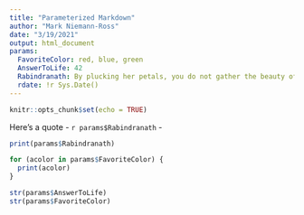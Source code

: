 ```yaml
---
title: "Parameterized Markdown"
author: "Mark Niemann-Ross"
date: "3/19/2021"
output: html_document
params:
  FavoriteColor: red, blue, green
  AnswerToLife: 42
  Rabindranath: By plucking her petals, you do not gather the beauty of the flower.
  rdate: !r Sys.Date()
---
```


```r
knitr::opts_chunk$set(echo = TRUE)

```



Here's a quote - ``r params$Rabindranath`` - 

```r
print(params$Rabindranath)

```

```r
for (acolor in params$FavoriteColor) {
  print(acolor)
}

```

```r
str(params$AnswerToLife)
str(params$FavoriteColor)

```

